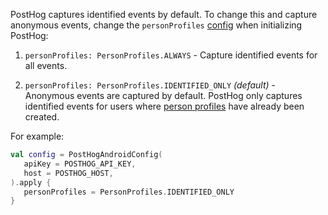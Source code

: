 PostHog captures identified events by default. To change this and capture anonymous events, change the `personProfiles` [config](/docs/libraries/android#all-configuration-options) when initializing PostHog:

1. `personProfiles: PersonProfiles.ALWAYS` - Capture identified events for all events.

2. `personProfiles: PersonProfiles.IDENTIFIED_ONLY` _(default)_ - Anonymous events are captured by default. PostHog only captures identified events for users where [person profiles](/docs/data/persons) have already been created.

For example:

```kotlin
val config = PostHogAndroidConfig(
   apiKey = POSTHOG_API_KEY,
   host = POSTHOG_HOST,
).apply {
   personProfiles = PersonProfiles.IDENTIFIED_ONLY
}
```